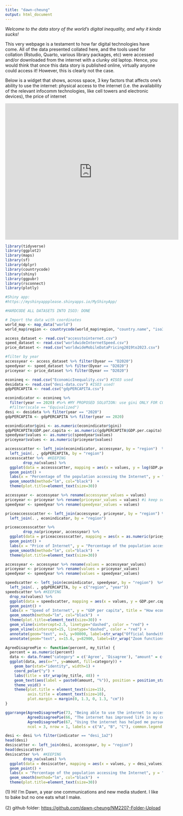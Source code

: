 ```yaml
---
title: "dawn-cheung"
output: html_document
---
```


*Welcome to the data story of the world's digital inequality, and why it kinda sucks!*

This very webpage is a testament to how far digital technologies have come. All of the data presented collated here, and the tools used for collation (Rstudio, Quarto, various library packages, etc) were accessed and/or downloaded from the internet with a clunky old laptop. Hence, you would think that once this data story is published online, virtually anyone could access it! However, this is clearly not the case.

Below is a widget that shows, across space, 3 key factors that affects one's ability to use the internet: physical access to the internet (i.e. the availability of the relevant infocomm technologies, like cell towers and electronic devices), the price of internet

<iframe height="435" width="110%" frameborder="no" src="https://myshinyappplease.shinyapps.io/MyShinyApp/">

</iframe>

```r
library(tidyverse)
library(ggplot2)
library(maps)
library(sf)
library(dplyr)
library(countrycode)
library(shiny)
library(ggpubr)
library(rsconnect)
library(plotly)

#Shiny app:
#https://myshinyappplease.shinyapps.io/MyShinyApp/

#HARDCODE ALL DATASETS INTO ISO3: DONE

# Import the data with coordinates
world_map <- map_data("world")
world_map$region <- countrycode(world_map$region, "country.name", "iso3c")

access_dataset <- read.csv("accesstointernet.csv")
speed_dataset <- read.csv("worldwideInternetSpeed.csv")
price_dataset <- read.csv("worldwideMobileDataPricing2019to2023.csv")

#filter by year
accessyear <- access_dataset %>% filter(Dyear == "D2020")
speedyear <- speed_dataset %>% filter(Dyear == "D2020")
priceyear <- price_dataset %>% filter(Dyear == "D2020")

econineq <- read.csv("EconomicInequality.csv") #ISO3 used
desidata <- read.csv("desi-data.csv") #ISO3 used!
gdpPERCAPITA <- read.csv("gdpPERCAPITA.csv")

econindicator <- econineq %>% 
  filter(year == 2020) #%>% #MY PROPOSED SOLUTION: use gini ONLY FOR COLOURATION. do NOT use gini values for xy values
  #filter(scale == "Equivalized")
desi <- desidata %>% filter(year == "2020")
gdpPERCAPITA <- gdpPERCAPITA %>% filter(year == 2020)

econindicator$gini <- as.numeric(econindicator$gini)
gdpPERCAPITA$GDP.per.capita <- as.numeric(gdpPERCAPITA$GDP.per.capita)
speedyear$values <- as.numeric(speedyear$values)
priceyear$values <- as.numeric(priceyear$values)

accessscatter <- left_join(econindicator, accessyear, by = "region")  %>%
  left_join(. , gdpPERCAPITA, by = "region")
accessscatter %>%  #KEEPING
        drop_na(values) %>%
  ggplot(data = accessscatter, mapping = aes(x = values, y = log(GDP.per.capita), colour = gini)) +
  geom_point() + 
  labs(x = "Percentage of the population accessing the Internet", y = "logarithm of GDP per capita", title = "How access to the internet affects economic output") +
  geom_smooth(method="lm", col="black")  +
  theme(plot.title=element_text(size=30))

accessyear <- accessyear %>% rename(accessyear_values = values)
priceyear <- priceyear %>% rename(priceyear_values = values) #i keep so much just to laugh at the EU
speedyear <- speedyear %>% rename(speedyear_values = values)

priceaccessscatter <- left_join(accessyear, priceyear, by = "region") %>%
  left_join(. , econindicator, by = "region")

priceaccessscatter %>% 
        drop_na(priceyear, accessyear) %>%
  ggplot(data = priceaccessscatter, mapping = aes(x = as.numeric(priceyear_values), y = accessyear_values, colour = Continental.region)) +
  geom_point() + 
  labs(x = "Price of Internet", y = "Percentage of the population accessing the Internet", title = "How price of internet affects access to the internet") +
  geom_smooth(method="lm", col="black")  +
  theme(plot.title=element_text(size=30))

accessyear <- accessyear %>% rename(values = accessyear_values)
priceyear <- priceyear %>% rename(values = priceyear_values)
speedyear <- speedyear %>% rename(values = speedyear_values)
```

```r
speedscatter <- left_join(econindicator, speedyear, by = "region")  %>%
  left_join(. , gdpPERCAPITA, by = c("region", "year"))
speedscatter %>% #KEEPING
  drop_na(values) %>%
  ggplot(data = speedscatter, mapping = aes(x = values, y = GDP.per.capita, colour = gini)) +
  geom_point() + 
  labs(x = "Speed of Internet", y = "GDP per capita", title = "How economic development affects mean speed of internet") +
  geom_smooth(method="lm", col="black")  +
  theme(plot.title=element_text(size=30)) +
  geom_vline(xintercept=2.5, linetype="dashed", color = "red") +
  geom_vline(xintercept=15, linetype="dashed", color = "red") +
  annotate(geom="text", x=3, y=98000, label=str_wrap("Official bandwith requirements needed for zoom to function", 15), color="black", fontsize=6, hjust = "left", lineheight = 0.8) +
  annotate(geom="text", x=15.6, y=82900, label=str_wrap("Zoom functions, but experiences buffer & poor video and audio quality", 20), color="black", fontsize=6, hjust = "left", lineheight = 0.8)
```

```r
AgreeDisagreePie <- function(percent, my_title) {
  percent = as.numeric(percent)
  data <- data.frame("category" = c('Agree', 'Disagree'), "amount" = c(percent, 100-percent))
  ggplot(data, aes(x="", y=amount, fill=category)) +
    geom_bar(stat="identity", width=1) +
    coord_polar("y") +
    labs(title = str_wrap(my_title, 48)) +
    geom_text(aes(label = paste0(amount, "%")), position = position_stack(vjust = 0.5)) +
    theme_void() +
    theme(plot.title = element_text(size=15),
          axis.title = element_text(size=10),
          plot.margin = margin(0, 1.3, 0, 1.3, "cm"))
}

ggarrange(AgreeDisagreePie(73, "Being able to use the internet to access information and express opinions should be a human right"),
          AgreeDisagreePie(66, "The internet has improved life in my country"),
          AgreeDisagreePie(67, "Using the internet has helped me pursue my education or that of my household members"),
          ncol = 3, nrow = 1, labels = c("A", "B", "C"), common.legend = TRUE, legend = "bottom") 
```

```r
desi <- desi %>% filter(indicator == "desi_1a2")
head(desi)
desiscatter <- left_join(desi, accessyear, by = "region")
head(desiscatter)
desiscatter %>%  #KEEPING
        drop_na(values) %>%
  ggplot(data = desiscatter, mapping = aes(x = values, y = desi_values)) +
  geom_point() + 
  labs(x = "Percentage of the population accessing the Internet", y = "basic literacy skills", title = "what even lol") +
  geom_smooth(method="lm", col="black")  +
  theme(plot.title=element_text(size=30))
```

\(1\) Hi! I'm Dawn, a year one communications and new media student. I like to bake but no one eats what I make.\
\
(2) github folder: <https://github.com/dawn-cheung/NM2207-Folder-Upload>
